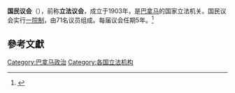 {{Infobox legislature
 | background_color = #CFB53B
 | text_color = #FFFFFF
 | name = '''巴拿馬國民議會'''
 | native_name = <small>Asamblea Nacional de la República de Panamá</small>
 | legislature = 
 | coa_pic = Coat of arms of Panama.svg
 | coa_res = 250px
 | coa_caption = 
 | house_type = 一院制
 | houses = 
 | leader1_type = 国民议会主席
 | leader1 = 
 | election1 = 
 | leader2_type = 
 | leader2 = 
 | election2 = 
 | leader3_type = 
 | leader3 = 
 | election3 = 
 | members = 71
 | house1 = 
 | structure1 = 
 | structure1_res = 
 | house2 = 
 | structure2 = 
 | structure2_res = 
 | political_groups1 = 
 | last_election2 = 
 | session_room = Asamblea Nacional de Panamá.JPG
 | session_res = 250px
 | meeting_place = [[巴拿馬|巴拿馬]][[巴拿馬城|巴拿馬城]]
 | website = 
}}
'''国民议会'''（{{lang-es|Asamblea Nacional}}），前称'''立法议会'''，成立于1903年，是[[巴拿马|巴拿马]]的国家立法机关。国民议会实行[[一院制|一院制]]，由71名议员组成。每届议会任期5年。<ref>{{Cite web |url=https://www.panamatoday.com/panama/yanibel-abrego-elected-president-national-assembly-4623 |title=Yanibel Abrego is elected President of the National Assembly |date=2017-07-01 |accessdate=2019-05-06 |archive-date=2019-05-06 |archive-url=https://web.archive.org/web/20190506161906/https://www.panamatoday.com/panama/yanibel-abrego-elected-president-national-assembly-4623 |dead-url=yes }}</ref>

==參考文獻==
{{reflist}}

{{美洲题目|议会}}

[[Category:巴拿马政治|Category:巴拿马政治]]
[[Category:各国立法机构|Category:各国立法机构]]